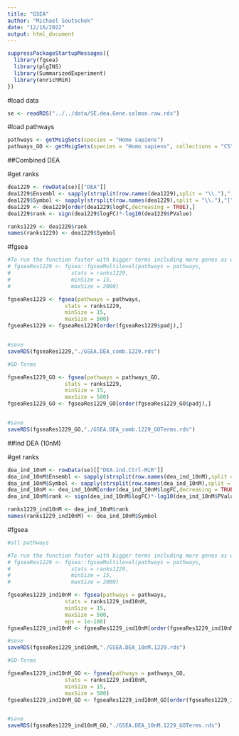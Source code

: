 ```yaml
---
title: "GSEA"
author: "Michael Soutschek"
date: "12/16/2022"
output: html_document
---
```





```r
suppressPackageStartupMessages({
  library(fgsea)
  library(plgINS)
  library(SummarizedExperiment)
  library(enrichMiR)
})
```



#load data
```r
se <- readRDS("../../data/SE.dea.Gene.salmon.raw.rds")
```


#load pathways
```r
pathways <- getMsigSets(species = "Homo sapiens")
pathways_GO <- getMsigSets(species = "Homo sapiens", collections = "C5")
```

##Combined DEA

#get ranks
```r
dea1229 <- rowData(se)[["DEA"]]
dea1229$Ensembl <- sapply(strsplit(row.names(dea1229),split = "\\."),"[",1)
dea1229$Symbol <- sapply(strsplit(row.names(dea1229),split = "\\."),"[",2)
dea1229 <- dea1229[order(dea1229$logFC,decreasing = TRUE),]
dea1229$rank <- sign(dea1229$logFC)*-log10(dea1229$PValue)

ranks1229 <- dea1229$rank
names(ranks1229) <- dea1229$Symbol
```


#fgsea
```r
#To run the function faster with bigger terms including more genes as well:
# fgseaRes1229 <- fgsea::fgseaMultilevel(pathways = pathways,
#                   stats = ranks1229,
#                   minSize = 15,
#                   maxSize = 2000)

fgseaRes1229 <- fgsea(pathways = pathways, 
                  stats = ranks1229, 
                  minSize = 15, 
                  maxSize = 500)
fgseaRes1229 <- fgseaRes1229[order(fgseaRes1229$padj),]


#save
saveRDS(fgseaRes1229,"./GSEA.DEA_comb.1229.rds")
```

```r
#GO-Terms

fgseaRes1229_GO <- fgsea(pathways = pathways_GO, 
                  stats = ranks1229, 
                  minSize = 15, 
                  maxSize = 500)
fgseaRes1229_GO <- fgseaRes1229_GO[order(fgseaRes1229_GO$padj),]


#save
saveRDS(fgseaRes1229_GO,"./GSEA.DEA_comb.1229_GOTerms.rds")
```


##Ind DEA (10nM)

#get ranks
```r
dea_ind_10nM <- rowData(se)[["DEA.ind.Ctrl-MiR"]]
dea_ind_10nM$Ensembl <- sapply(strsplit(row.names(dea_ind_10nM),split = "\\."),"[",1)
dea_ind_10nM$Symbol <- sapply(strsplit(row.names(dea_ind_10nM),split = "\\."),"[",2)
dea_ind_10nM <- dea_ind_10nM[order(dea_ind_10nM$logFC,decreasing = TRUE),]
dea_ind_10nM$rank <- sign(dea_ind_10nM$logFC)*-log10(dea_ind_10nM$PValue)

ranks1229_ind10nM <- dea_ind_10nM$rank
names(ranks1229_ind10nM) <- dea_ind_10nM$Symbol
```


#fgsea
```r
#all pathways

#To run the function faster with bigger terms including more genes as well:
# fgseaRes1229 <- fgsea::fgseaMultilevel(pathways = pathways,
#                   stats = ranks1229,
#                   minSize = 15,
#                   maxSize = 2000)

fgseaRes1229_ind10nM <- fgsea(pathways = pathways, 
                  stats = ranks1229_ind10nM, 
                  minSize = 15, 
                  maxSize = 500,
                  eps = 1e-100)
fgseaRes1229_ind10nM <- fgseaRes1229_ind10nM[order(fgseaRes1229_ind10nM$padj),]

#save
saveRDS(fgseaRes1229_ind10nM,"./GSEA.DEA_10nM.1229.rds")
```



```r
#GO-Terms

fgseaRes1229_ind10nM_GO <- fgsea(pathways = pathways_GO, 
                  stats = ranks1229_ind10nM, 
                  minSize = 15, 
                  maxSize = 500)
fgseaRes1229_ind10nM_GO <- fgseaRes1229_ind10nM_GO[order(fgseaRes1229_ind10nM_GO$padj),]


#save
saveRDS(fgseaRes1229_ind10nM_GO,"./GSEA.DEA_10nM.1229_GOTerms.rds")
```







